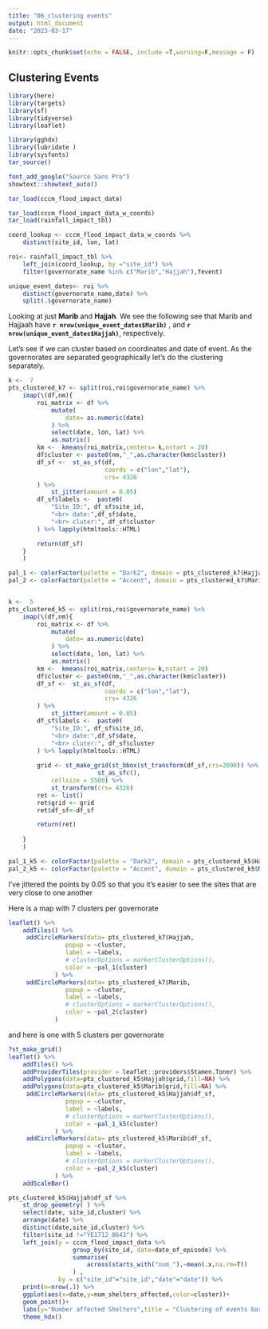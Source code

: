 ```yaml
---
title: "06_clustering events"
output: html_document
date: "2023-03-17"
---
```


```r
knitr::opts_chunk$set(echo = FALSE, include =T,warning=F,message = F)
```
## Clustering Events

```r
library(here)
library(targets)
library(sf)
library(tidyverse)
library(leaflet)

library(gghdx)
library(lubridate )
library(sysfonts)
tar_source()

font_add_google("Source Sans Pro")
showtext::showtext_auto()

tar_load(cccm_flood_impact_data)

tar_load(cccm_flood_impact_data_w_coords)
tar_load(rainfall_impact_tbl)

coord_lookup <- cccm_flood_impact_data_w_coords %>% 
    distinct(site_id, lon, lat)

roi<- rainfall_impact_tbl %>% 
    left_join(coord_lookup, by ="site_id") %>% 
    filter(governorate_name %in% c("Marib","Hajjah"),fevent) 

unique_event_dates<- roi %>% 
    distinct(governorate_name,date) %>% 
    split(.$governorate_name)
```

Looking at just **Marib** and **Hajjah**. We see the following see that Marib and Hajjaah have **`r nrow(unique_event_dates$Marib)`** , and **`r nrow(unique_event_dates$Hajjah)`**, respectively.

Let's see if we can cluster based on coordinates and date of event. As the governorates are separated geographically let's do the clustering separately.

```r
k <-  7
pts_clustered_k7 <- split(roi,roi$governorate_name) %>% 
    imap(\(df,nm){
        roi_matrix <- df %>% 
            mutate(
                date= as.numeric(date)
            ) %>% 
            select(date, lon, lat) %>% 
            as.matrix()
        km <-  kmeans(roi_matrix,centers= k,nstart = 20)
        df$cluster <- paste0(nm,"_",as.character(km$cluster))
        df_sf <-  st_as_sf(df,
                           coords = c("lon","lat"),
                           crs= 4326
        ) %>% 
            st_jitter(amount = 0.05)
        df_sf$labels <-  paste0(
            "Site_ID:", df_sf$site_id,
            "<br> date:",df_sf$date,
            "<br> cluter:", df_sf$cluster
        ) %>% lapply(htmltools::HTML)

        return(df_sf)
    }
    )

pal_1 <- colorFactor(palette = "Dark2", domain = pts_clustered_k7$Hajjah$cluster)
pal_2 <- colorFactor(palette = "Accent", domain = pts_clustered_k7$Marib$cluster)


k <-  5
pts_clustered_k5 <- split(roi,roi$governorate_name) %>% 
    imap(\(df,nm){
        roi_matrix <- df %>% 
            mutate(
                date= as.numeric(date)
            ) %>% 
            select(date, lon, lat) %>% 
            as.matrix()
        km <-  kmeans(roi_matrix,centers= k,nstart = 20)
        df$cluster <- paste0(nm,"_",as.character(km$cluster))
        df_sf <-  st_as_sf(df,
                           coords = c("lon","lat"),
                           crs= 4326
        ) %>% 
            st_jitter(amount = 0.05)
        df_sf$labels <-  paste0(
            "Site_ID:", df_sf$site_id,
            "<br> date:",df_sf$date,
            "<br> cluter:", df_sf$cluster
        ) %>% lapply(htmltools::HTML)
        
        grid <- st_make_grid(st_bbox(st_transform(df_sf,crs=2090)) %>% 
                         st_as_sfc(),
            cellsize = 5500) %>% 
            st_transform(crs= 4326)
        ret <- list()
        ret$grid <- grid
        ret$df_sf<-df_sf

        return(ret)
        
    }
    )

pal_1_k5 <- colorFactor(palette = "Dark2", domain = pts_clustered_k5$Hajjah$cluster)
pal_2_k5 <- colorFactor(palette = "Accent", domain = pts_clustered_k5$Marib$cluster)
```

I've jittered the points by 0.05 so that you it's easier to see the sites that are very close to one another

Here is a map with 7 clusters per governorate
```r
leaflet() %>% 
    addTiles() %>% 
     addCircleMarkers(data= pts_clustered_k7$Hajjah,
                popup = ~cluster, 
                label = ~labels,
                # clusterOptions = markerClusterOptions(),
                color = ~pal_1(cluster)
             ) %>% 
     addCircleMarkers(data= pts_clustered_k7$Marib,
                popup = ~cluster, 
                label = ~labels,
                # clusterOptions = markerClusterOptions(),
                color = ~pal_2(cluster)
             )
```

and here is one with 5 clusters per governorate
```r
?st_make_grid()
leaflet() %>% 
    addTiles() %>% 
    addProviderTiles(provider = leaflet::providers$Stamen.Toner) %>% 
    addPolygons(data=pts_clustered_k5$Hajjah$grid,fill=NA) %>%
    addPolygons(data=pts_clustered_k5$Marib$grid,fill=NA) %>%
     addCircleMarkers(data= pts_clustered_k5$Hajjah$df_sf,
                popup = ~cluster, 
                label = ~labels,
                # clusterOptions = markerClusterOptions(),
                color = ~pal_1_k5(cluster)
             ) %>% 
     addCircleMarkers(data= pts_clustered_k5$Marib$df_sf,
                popup = ~cluster, 
                label = ~labels,
                # clusterOptions = markerClusterOptions(),
                color = ~pal_2_k5(cluster)
             ) %>% 
    addScaleBar()
```

```r

pts_clustered_k5$Hajjah$df_sf %>% 
    st_drop_geometry( ) %>% 
    select(date, site_id,cluster) %>% 
    arrange(date) %>% 
    distinct(date,site_id,cluster) %>% 
    filter(site_id !="YE1712_0643") %>% 
    left_join(y = cccm_flood_impact_data %>%
                  group_by(site_id, date=date_of_episode) %>% 
                  summarise(
                      across(starts_with("num_"),~mean(.x,na.rm=T))
                  ) ,
              by = c("site_id"="site_id","date"="date")) %>% 
    print(n=nrow(.)) %>% 
    ggplot(aes(x=date,y=num_shelters_affected,color=cluster))+
    geom_point()+
    labs(y="Number affected Shelters",title = "Clustering of events based on timing and coordinates")+
    theme_hdx()

```
